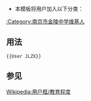 <noinclude>{{template doc page viewed directly}}</noinclude>
*本模板将用户加入以下分类：

[[:Category:南京市金陵中学维基人]]

== 用法 ==
<pre>{{User JLZX}}</pre>

==参见==
[[Wikipedia:用户框/教育程度]]